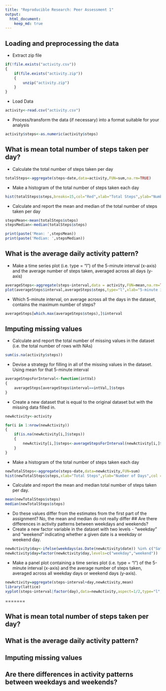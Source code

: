 ```yaml
---
title: "Reproducible Research: Peer Assessment 1"
output: 
  html_document:
    keep_md: true
---
```



## Loading and preprocessing the data
- Extract zip file
```r
if(!file.exists("activity.csv"))
{
    if(file.exists("activity.zip"))
    {
        unzip("activity.zip")
    }
}
```

- Load Data
```r
activity<-read.csv("activity.csv")
```

- Process/transform the data (if necessary) into a format suitable for your analysis
```r
activity$steps<-as.numeric(activity$steps)
```

## What is mean total number of steps taken per day?

- Calculate the total number of steps taken per day
```r
totalSteps<-aggregate(steps~date,data=activity,FUN=sum,na.rm=TRUE)
```

- Make a histogram of the total number of steps taken each day
```r
hist(totalSteps$steps,breaks=15,col="Red",xlab="Total Steps",ylab="Number of days", main = "Histogram of Total Number of Steps taken each day")
```

- Calculate and report the mean and median of the total number of steps taken per day
```r
stepsMean<-mean(totalSteps$steps)
stepsMedian<-median(totalSteps$steps)
```

```r
print(paste('Mean: ',stepsMean))
print(paste('Median: ',stepsMedian))
```

## What is the average daily activity pattern?
- Make a time series plot (i.e. type = "l") of the 5-minute interval (x-axis) and the average number of steps taken, averaged across all days (y-axis)

```r
averageSteps<-aggregate(steps~interval,data = activity,FUN=mean,na.rm=TRUE)
plot(averageSteps$interval,averageSteps$steps,type="l",xlab="5-minute interval",ylab="Average Steps")
```

- Which 5-minute interval, on average across all the days in the dataset, contains the maximum number of steps?

```r
averageSteps[which.max(averageSteps$steps),]$interval
```

## Imputing missing values
- Calculate and report the total number of missing values in the dataset (i.e. the total number of rows with NAs)

```r
sum(is.na(activity$steps))
```

- Devise a strategy for filling in all of the missing values in the dataset. Using mean for that 5-minute interval
```r
averageStepsForInterval<-function(intVal)
{
    averageSteps[averageSteps$interval==intVal,]$steps
}
```

- Create a new dataset that is equal to the original dataset but with the missing data filled in.

```r
newActivity<-activity

for(i in 1:nrow(newActivity))
{
    if(is.na(newActivity[i,]$steps))
    {
        newActivity[i,]$steps<-averageStepsForInterval(newActivity[i,]$interval)
    }
}
```

- Make a histogram of the total number of steps taken each day
```r
newTotalSteps<-aggregate(steps~date,data=newActivity,FUN=sum)
hist(newTotalSteps$steps,xlab="Total Steps",ylab="Number of Days",col = "blue",breaks=15)
```

- Calculate and report the mean and median total number of steps taken per day.
```r
mean(newTotalSteps$steps)
median(newTotalSteps$steps)
```

- Do these values differ from the estimates from the first part of the assignment?
No, the mean and median do not really differ 
## Are there differences in activity patterns between weekdays and weekends?
- Create a new factor variable in the dataset with two levels - "weekday" and "weekend" indicating whether a given date is a weekday or weekend day.
```r
newActivity$day<-ifelse(weekdays(as.Date(newActivity$date)) %in% c("Saturday","Sunday"),"weekend","weekday")
newActivity$day=factor(newActivity$day,levels=c("weekday","weekend"))
```

- Make a panel plot containing a time series plot (i.e. type = "l") of the 5-minute interval (x-axis) and the average number of steps taken, averaged across all weekday days or weekend days (y-axis).

```r
newActivity=aggregate(steps~interval+day,newActivity,mean)
library(lattice)
xyplot(steps~interval|factor(day),data=newActivity,aspect=1/2,type="l",ylab="Number of Steps")
``` 
=======



## What is mean total number of steps taken per day?



## What is the average daily activity pattern?



## Imputing missing values



## Are there differences in activity patterns between weekdays and weekends?
